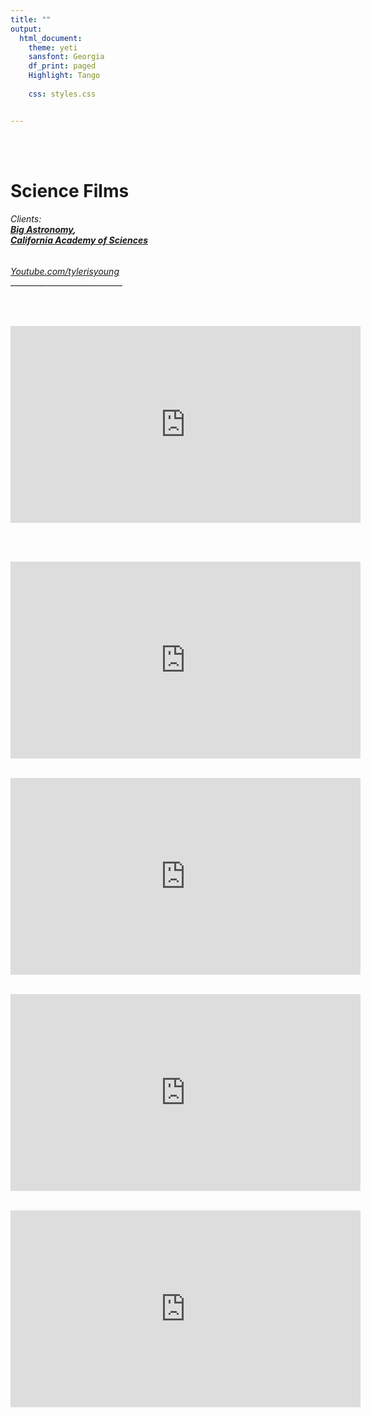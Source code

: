 ```yaml
---
title: ""
output:
  html_document:
    theme: yeti
    sansfont: Georgia
    df_print: paged
    Highlight: Tango
    
    css: styles.css


---
```


<br>
<br>

<h1>**Science Films**</h1>
<h6>Clients:  
***
[Big Astronomy](https://www.bigastronomy.org),  
[California Academy of Sciences](http://www.californiaacademyofsciences.com)
***</h6>

*[Youtube.com/tylerisyoung](https://www.youtube.com/tylerisyoung/?target=_blank)   
*
____________________________

<br>
<br>

<iframe width="560" height="315" src="https://www.youtube.com/embed/O8KxQUVLvCM" title="YouTube video player" frameborder="0" allow="accelerometer; autoplay; clipboard-write; encrypted-media; gyroscope; picture-in-picture" allowfullscreen></iframe>
<br>

<br>
<iframe width="560" height="315" src="https://www.youtube.com/embed/jVwHzXTii0M" title="YouTube video player" frameborder="0" allow="accelerometer; autoplay; clipboard-write; encrypted-media; gyroscope; picture-in-picture" allowfullscreen></iframe>
<br>

<br>
<iframe width="560" height="315" src="https://www.youtube.com/embed/87p0Vy-iMv0" title="YouTube video player" frameborder="0" allow="accelerometer; autoplay; clipboard-write; encrypted-media; gyroscope; picture-in-picture" allowfullscreen></iframe>
<br>


<br>
<iframe width="560" height="315" src="https://www.youtube.com/embed/fU7aKHGsxns" title="YouTube video player" frameborder="0" allow="accelerometer; autoplay; clipboard-write; encrypted-media; gyroscope; picture-in-picture" allowfullscreen></iframe>
<br>

<br>
<iframe width="560" height="315" src="https://www.youtube.com/embed/NsLeiUvfGmE" title="YouTube video player" frameborder="0" allow="accelerometer; autoplay; clipboard-write; encrypted-media; gyroscope; picture-in-picture" allowfullscreen></iframe>
<br>

